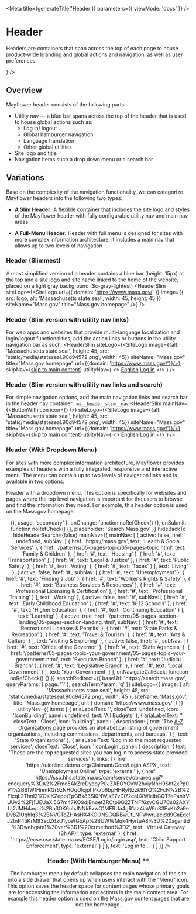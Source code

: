 

<Meta
  title={generateTitle('Header')}
  parameters={{
    viewMode: 'docs'
  }}
/>

# Header

Headers are containers that span across the top of each page to house product-wide branding and global actions and navigation, as well as user preferences.

<Canvas withSource="none" >
  <HeaderSlim
   siteLogo={<SiteLogo
     url={{
       domain: 'https://www.mass.gov/'
     }}
     image={{
       src: logo,
       alt: 'Massachusetts state seal',
       width: 45,
       height: 45
     }}
     siteName="Mass.gov"
     title="Mass.gov homepage"
   />}
  />
</Canvas>

## Overview
Mayflower header consists of the following parts:
- Utility nav — a blue bar spans across the top of the header that is used to house global actions such as:
  - Log in/ logout
  - Global hamburger navigation
  - Language translation
  - Other global utilities
- Site logo and title
- Navigation items such a drop down menu or a search bar

## Variations

Base on the complexity of the navigation functionality, we can categorize Mayflower headers into the following two types:
- **A Slim Header:**
A flexible container that includes the site logo and styles of the Mayflower header with fully configurable utility nav and main nav areas

- **A Full-Menu Header:**
Header with full menu is designed for sites with more complex information architecture, it includes a main nav that allows up to two levels of navigation


### Header (Slimmest)
A most simplified version of a header contains a blue bar (height: 15px) at the top and a site logo and site name linked to the home of the website, placed on a light gray background ($c-gray-lightest)
<Canvas>
  <HeaderSlim
   siteLogo={<SiteLogo
     url={{
       domain: 'https://www.mass.gov/'
     }}
     image={{
       src: logo,
       alt: 'Massachusetts state seal',
       width: 45,
       height: 45
     }}
     siteName="Mass.gov"
     title="Mass.gov homepage"
   />}
  />
</Canvas>

### Header (Slim version with utility nav links)
For web apps and websites that provide multi-language localization and login/logout functionalities, add the action links or buttons in the utility navigation bar as such:
<Canvas>
  <HeaderSlim
    siteLogo={<SiteLogo image={{alt: 'Massachusetts state seal', height: 45, src: 'static/media/stateseal.90d94572.png', width: 45}} siteName="Mass.gov" title="Mass.gov homepage" url={{domain: 'https://www.mass.gov/'}}/>}
    skipNav={<a className="ma__header__skip-nav" href="#main-content">skip to main content</a>}
    utilityNav={
      <>
        <a className="ma__header_slim__utility-link" href="#main-content"><IconLatlonglobe fill="#fff" />English</a>
        <a className="ma__header_slim__utility-link" href="#main-content"><IconLogin fill="#fff" />Log in</a>
      </>
    }
  />
</Canvas>

### Header (Slim version with utility nav links and search)
For simple navigation options, add the main navigation links and search bar in the header nav container `.ma__header_slim__nav`
<Canvas>
  <HeaderSlim
    mainNav={<ButtonWithIcon icon={<IconSearch />} />}
    siteLogo={<SiteLogo image={{alt: 'Massachusetts state seal', height: 45, src: 'static/media/stateseal.90d94572.png', width: 45}} siteName="Mass.gov" title="Mass.gov homepage" url={{domain: 'https://www.mass.gov/'}}/>}
    skipNav={<a className="ma__header__skip-nav" href="#main-content">skip to main content</a>}
    utilityNav={
      <>
        <a className="ma__header_slim__utility-link" href="#main-content"><IconLatlonglobe fill="#fff" />English</a>
        <a className="ma__header_slim__utility-link" href="#main-content"><IconLogin fill="#fff" />Log in</a>
      </>
    }
  />
</Canvas>

### Header (With Dropdown Menu)

For sites with more complex information architecture, Mayflower provides examples of headers with a fully integrated, responsive and interactive menu. The menu can contain up to two levels of navigation links and is available in two options:

Header with a dropdown menu. This option is specifically for websites and pages where the top level navigation is important for the users to browse and find the information they need. For example, this header option is used on the Mass.gov homepage.

<Canvas>
  <Header
    headerSearch={{
      buttonSearch: {
        'aria-label': 'Search',
        onClick: () => {},
        usage: 'secondary'
      },
      onChange: function noRefCheck() {},
      onSubmit: function noRefCheck() {},
      placeholder: 'Search Mass.gov'
    }}
    hideBackTo
    hideHeaderSearch={false}
    mainNav={{
      mainNav: [
        {
          active: false,
          href: undefined,
          subNav: [
            {
              href: 'https://mass.gov',
              text: 'Health & Social Services'
            },
            {
              href: '/patterns/05-pages-topic/05-pages-topic.html',
              text: 'Family & Children'
            },
            {
              href: '#',
              text: 'Housing'
            },
            {
              href: '#',
              text: 'Transportation'
            },
            {
              href: '#',
              text: 'Legal & Justice'
            },
            {
              href: '#',
              text: 'Public Safety'
            },
            {
              href: '#',
              text: 'Voting'
            },
            {
              href: '#',
              text: 'Taxes'
            }
          ],
          text: 'Living'
        },
        {
          active: false,
          href: '#',
          subNav: [
            {
              href: '#',
              text: 'Unemployment'
            },
            {
              href: '#',
              text: 'Finding a Job'
            },
            {
              href: '#',
              text: 'Worker’s Rights & Safety'
            },
            {
              href: '#',
              text: 'Business Services & Resources'
            },
            {
              href: '#',
              text: 'Professional Licensing & Certification'
            },
            {
              href: '#',
              text: 'Professional Training'
            }
          ],
          text: 'Working'
        },
        {
          active: false,
          href: '#',
          subNav: [
            {
              href: '#',
              text: 'Early Childhood Education'
            },
            {
              href: '#',
              text: 'K-12 Schools'
            },
            {
              href: '#',
              text: 'Higher Education'
            },
            {
              href: '#',
              text: 'Continuing Education'
            }
          ],
          text: 'Learning'
        },
        {
          active: true,
          href: '/patterns/05-pages-section-landing/05-pages-section-landing.html',
          subNav: [
            {
              href: '#',
              text: 'Recreational Licenses & Permits'
            },
            {
              href: '#',
              text: 'State Parks & Recreation'
            },
            {
              href: '#',
              text: 'Travel & Tourism'
            },
            {
              href: '#',
              text: 'Arts & Culture'
            }
          ],
          text: 'Visiting & Exploring'
        },
        {
          active: false,
          href: '#',
          subNav: [
            {
              href: '#',
              text: 'Office of the Governor'
            },
            {
              href: '#',
              text: 'State Agencies'
            },
            {
              href: '/patterns/05-pages-topic-your-government/05-pages-topic-your-government.html',
              text: 'Executive Branch'
            },
            {
              href: '#',
              text: 'Judicial Branch'
            },
            {
              href: '#',
              text: 'Legislative Branch'
            },
            {
              href: '#',
              text: 'Local Government'
            }
          ],
          text: 'Your Government'
        }
      ],
      onNavigateCallBack: function noRefCheck() {}
    }}
    searchRedirect={{
      baseUrl: 'https://search.mass.gov',
      queryParams: {
        page: '1'
      },
      searchTermParam: 'q'
    }}
    siteLogo={{
      image: {
        alt: 'Massachusetts state seal',
        height: 45,
        src: 'static/media/stateseal.90d94572.png',
        width: 45
      },
      siteName: 'Mass.gov',
      title: 'Mass.gov homepage',
      url: {
        domain: 'https://www.mass.gov/'
      }
    }}
    utilityNav={{
      items: [
        {
          ariaLabelText: '',
          closeText: undefined,
          icon: 'IconBuilding',
          panel: undefined,
          text: 'All Budgets'
        },
        {
          ariaLabelText: '',
          closeText: 'Close',
          icon: 'building',
          panel: {
            description: {
              text: 'The <a href="#">A-Z Organizations page</a> provides an alphabetical listing of government organizations, including commissions, departments, and bureaus.'
            }
          },
          text: 'State Organizations'
        },
        {
          ariaLabelText: 'Log in to the most requested services',
          closeText: 'Close',
          icon: 'IconLogin',
          panel: {
            description: {
              text: 'These are the top requested sites you can log in to access state provided services'
            },
            links: [
              {
                href: 'https://uionline.detma.org/Claimant/Core/Login.ASPX',
                text: 'Unemployment Online',
                type: 'external'
              },
              {
                href: 'https://sso.hhs.state.ma.us/oam/server/obrareq.cgi?encquery%3DA2%2Fmo5AkZreDycpyP0JZAEOYGvW2hviyNhH9Sht2xPp0V1%2BBtWfHnmRGr6zNHOqOlcjphPk7p6bpHHRyNzzk9IYQ%2FcN%2B%2FIcqL2ThnI217OsIKZepptTpGBx83SI0NWjsE7vDi72caItXWlelbGQT7ePanlrVUUy2%2Fj1UEUaXi5G7m47KO9djBnoetZRCtp9G2ZTNFf6zvCGU7Cs02AXYUj2JMH4aqol%2Bh3OK6uhJNNkFvwQ1MFRUa4gR1az4iaW9u83ExKb2a9eDv8ZIUqhlq3%2BNVGTqZHAsHX4KOONSGQRBwCtLNPWwruacjdd9CaEqeIJ2tnP45KrM93edZ6zU1yoWGbAp%2BUWWMqk4HyrtuA8%3D%20agentid%3Dwebgate1%20ver%3D1%20crmethod%3D2',
                text: 'Virtual Gateway (SNAP)',
                type: 'external'
              },
              {
                href: 'https://ecse.cse.state.ma.us/ECSE/Login/login.asp',
                text: 'Child Support Enforcement',
                type: 'external'
              }
            ]
          },
          text: 'Log in to...'
        }
      ]
    }}
  />
</Canvas>




### Header (With Hamburger Menu) **
The hamburger menu by default collapses the main navigation of the site into a side drawer that opens up when users interact with the “Menu” icon. This option saves the header space for content pages whose primary goals are for accessing the information and actions in the main content area. For example this header option is used on the Mass.gov content pages that are not the homepage.
